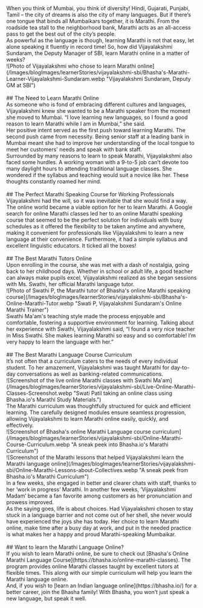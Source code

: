 
<Navbar/>
<BlogTitleBlock 
    title="Why the Deputy GM of SBI Bank chose to learn Marathi online" 
    blogURL="why-the-deputy-gm-of-sbi-bank-chose-to-learn-marathi-online" 
    date="24 January, 2024"
    time="5" 
    metaDetails="How an online Marathi speaking course helped Vijayalakshmi Sundaram on her journey to learn Marathi online within 10 weeks" 
    subCategory="Learner Stories"
    category= "Marathi" 
    metaTitle="Why the Deputy GM of SBI Bank chose to learn Marathi online with Bhasha"
    publishDate="2024-02-22T00:00:00.000Z"
    modifiedDate="2024-02-27T00:00:00.000Z"
    imageURL="/Images/blogImages/learnerStories/vijayalakshmi-sbi/Bhasha's-Marathi-Learner-Vijayalakshmi-Sundaram.webp"
    keywords="Learn Marathi Online, Marathi Language Course, Marathi Speaking Course, Learn Marathi Language Online"
/>

<div>
When you think of Mumbai, you think of diversity! Hindi, Gujarati, Punjabi, Tamil – the city of dreams is also the city of many languages. But if there’s one tongue that binds all Mumbaikars together, it is Marathi. From the roadside tea stall to the neighborhood bank, Marathi acts as an all-access pass to get the best out of the city’s people.
<br/>
As powerful as the language is though, learning Marathi is not that easy, let alone speaking it fluently in record time! So, how did Vijayalakshmi Sundaram, the Deputy Manager of SBI, learn Marathi online in a matter of weeks?
<br/>
![Photo of Vijayalakshmi who chose to learn Marathi online](/Images/blogImages/learnerStories/vijayalakshmi-sbi/Bhasha's-Marathi-Learner-Vijayalakshmi-Sundaram.webp "Vijayalakshmi Sundaram, Deputy GM at SBI")
<Toc/>
<br/>
<br/>
## The Need to Learn Marathi Online
<br/>
As someone who is fond of embracing different cultures and languages, Vijayalakshmi knew she wanted to be a Marathi speaker from the moment she moved to Mumbai. “I love learning new languages, so I found a good reason to learn Marathi while I am in Mumbai,” she said.
<br/>
Her positive intent served as the first push toward learning Marathi. The second push came from necessity. Being senior staff at a leading bank in Mumbai meant she had to improve her understanding of the local tongue to meet her customers' needs and speak with bank staff.
<br/>
Surrounded by many reasons to learn to speak Marathi, Vijayalakshmi also faced some hurdles. A working woman with a 9-to-5 job can’t devote too many daylight hours to attending traditional language classes. She wondered if the syllabus and teaching would suit a novice like her. These thoughts constantly roamed her mind.
<br/>
<br/>
## The Perfect Marathi Speaking Course for Working Professionals
<br/>
Vijayalakshmi had the will, so it was inevitable that she would find a way. The online world became a viable option for her to learn Marathi. A Google search for online Marathi classes led her to an online Marathi speaking course that seemed to be the perfect solution for individuals with busy schedules as it offered the flexibility to be taken anytime and anywhere, making it convenient for professionals like Vijayalakshmi to learn a new language at their convenience. Furthermore, it had a simple syllabus and excellent linguistic educators. It ticked all the boxes!
<br/>
<br/>
## The Best Marathi Tutors Online
<br/>
Upon enrolling in the course, she was met with a dash of nostalgia, going back to her childhood days. Whether in school or adult life, a good teacher can always make pupils excel, Vijayalakshmi realized as she began sessions with Ms. Swathi, her official Marathi language tutor.
<br/>
![Photo of Swathi P, the Marathi tutor of Bhasha's online Marathi speaking course](/Images/blogImages/learnerStories/vijayalakshmi-sbi/Bhasha's-Online-Marathi-Tutor.webp "Swati P, Vijayalakshmi Sundaram's Online Marathi Trainer")
<br/>
Swathi Ma'am's teaching style made the process enjoyable and comfortable, fostering a supportive environment for learning. Talking about her experience with Swathi, Vijayalakshmi said, “I found a very nice teacher in Miss Swathi. She makes learning Marathi so easy and so comfortable! I’m very happy to learn the language with her.”
<br/>
<br/>
## The Best Marathi Language Course Curriculum
<br/>
It’s not often that a curriculum caters to the needs of every individual student. To her amazement, Vijayalakshmi was taught Marathi for day-to-day conversations as well as banking-related communications.
<br/>
![Screenshot of the live online Marathi classes with Swathi Ma'am](/Images/blogImages/learnerStories/vijayalakshmi-sbi/Live-Online-Marathi-Classes-Screenshot.webp "Swati Patil taking an online class using Bhasha.io's Marathi Study Materials.") 
<br/>
The Marathi curriculum was thoughtfully structured for quick and efficient learning. The carefully designed modules ensure seamless progression, allowing Vijayalakshmi to learn Marathi online easily, quickly, and effectively.
<br/>
![Screenshot of Bhasha's online Marathi Language course curriculum](/Images/blogImages/learnerStories/vijayalakshmi-sbi/Online-Marathi-Course-Curriculum.webp "A sneak peek into Bhasha.io's Marathi Curriculum") 
<br/>
![Screenshot of the Marathi lessons that helped Vijayalakshmi learn the Marathi language online](/Images/blogImages/learnerStories/vijayalakshmi-sbi/Online-Marathi-Lessons-about-Collectives.webp "A sneak peek from Bhasha.io's Marathi Curriculum")
<br/>
In a few weeks, she engaged in better and clearer chats with staff, thanks to her ‘work in progress’ Marathi. In another few weeks, ‘Vijayalakshmi Madam’ became a fan favorite among customers as her pronunciation and prowess improved.
<br/>
As the saying goes, life is about choices. Had Vijayalakshmi chosen to stay stuck in a language barrier and not come out of her shell, she never would have experienced the joys she has today. Her choice to learn Marathi online, make time after a busy day at work, and put in the needed practice is what makes her a happy and proud Marathi-speaking Mumbaikar.
<br/>
<br/>
## Want to learn the Marathi Language Online?
<br/>
If you wish to learn Marathi online, be sure to check out [Bhasha's Online Marathi Language Course](https://bhasha.io/online-marathi-classes). The program provides online Marathi classes taught by excellent tutors at flexible times. This along with our simple curriculum will help you learn the Marathi language online.
<br/>
And, if you wish to [learn an Indian language online](https://bhasha.io/) for a better career, join the Bhasha family! With Bhasha, you won’t just speak a new language, but speak it well.
<br/>
</div>
<OtherArticles filename = "Why-the-Deputy-GM-of-SBI-Bank-chose-to-learn-the-Marathi-language-online"/>

